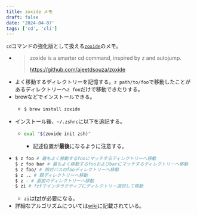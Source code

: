 ```yaml
---
title: zoxide メモ
draft: false
date: '2024-04-07'
tags: ['cd', 'cli']
---
```


`cd`コマンドの強化版として扱える[`zoxide`](https://github.com/ajeetdsouza/zoxide)のメモ。

- > zoxide is a smarter cd command, inspired by z and autojump.
  >
  > https://github.com/ajeetdsouza/zoxide
- よく移動するディレクトリーを記憶する。`z path/to/foo`で移動したことがあるディレクトリーへ`z foo`だけで移動できたりする。
- brewなどでインストールできる。
  - ```zsh
    $ brew install zoxide
    ```
- インストール後、`~/.zshrc`に以下を追記する。
  - ```zsh
    eval "$(zoxide init zsh)"
    ```
    - 記述位置が**最後**になるように注意する。
- ```zsh
  $ z foo # 最もよく移動するfooにマッチするディレクトリーへ移動
  $ z foo bar # 最もよく移動するfooおよびbarにマッチするディレクトリーへ移動
  $ z foo/ # 相対パスのfooディレクトリーへ移動
  $ z .. # 親ディレクトリーへ移動
  $ z - # 直前のディレクトリーへ移動
  $ zi # fzfでインタラクティブにディレクトリー選択して移動
  ```
  - `zi`は[fzf](https://github.com/junegunn/fzf)が必要になる。
- 詳細なアルゴリズムについては[wiki](https://github.com/ajeetdsouza/zoxide/wiki/Algorithm)に記載されている。
